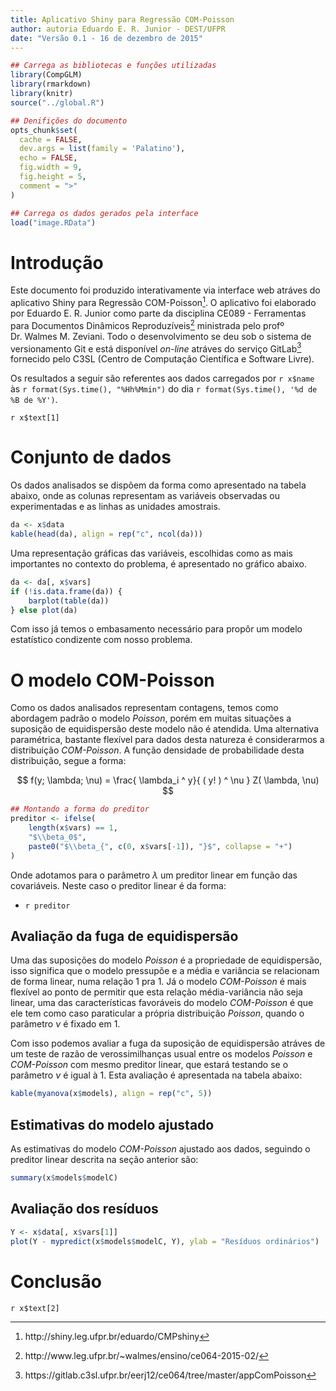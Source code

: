 ```yaml
---
title: Aplicativo Shiny para Regressão COM-Poisson
author: autoria Eduardo E. R. Junior - DEST/UFPR
date: "Versão 0.1 - 16 de dezembro de 2015"
---
```


```r

## Carrega as bibliotecas e funções utilizadas
library(CompGLM)
library(rmarkdown)
library(knitr)
source("../global.R")

## Denifições do documento
opts_chunk$set(
  cache = FALSE,
  dev.args = list(family = 'Palatino'),
  echo = FALSE,
  fig.width = 9,
  fig.height = 5,
  comment = ">"
)

## Carrega os dados gerados pela interface
load("image.RData")

```

# Introdução #

Este documento foi produzido interativamente via interface web atráves
do aplicativo Shiny para Regressão COM-Poisson[^CMPshiny]. O aplicativo
foi elaborado por Eduardo E. R. Junior como parte da disciplina CE089 -
Ferramentas para Documentos Dinâmicos Reproduzíveis[^ce089] ministrada
pelo profº Dr. Walmes M. Zeviani. Todo o desenvolvimento se deu sob o
sistema de versionamento Git e está disponível _on-line_ atráves do
serviço GitLab[^gitlab] fornecido pelo C3SL (Centro de Computação
Científica e Software Livre).

Os resultados a seguir são referentes aos dados carregados por
`r x$name` às `r format(Sys.time(), "%Hh%Mmin")` do dia
`r format(Sys.time(), '%d de %B de %Y')`. 

`r x$text[1]`

# Conjunto de dados #

Os dados analisados se dispõem da forma como apresentado na tabela
abaixo, onde as colunas representam as variáveis observadas ou
experimentadas e as linhas as unidades amostrais.

```r

da <- x$data
kable(head(da), align = rep("c", ncol(da)))

```

Uma representação gráficas das variáveis, escolhidas como as mais
importantes no contexto do problema, é apresentado no gráfico abaixo.

```r

da <- da[, x$vars]
if (!is.data.frame(da)) {
    barplot(table(da))
} else plot(da)

```

Com isso já temos o embasamento necessário para propôr um modelo
estatístico condizente com nosso problema.

# O modelo COM-Poisson

Como os dados analisados representam contagens, temos como abordagem
padrão o modelo _Poisson_, porém em muitas situações a suposição de
equidispersão deste modelo não é atendida. Uma alternativa paramétrica,
bastante flexível para dados desta natureza é considerarmos a
distribuição _COM-Poisson_. A função densidade de probabilidade desta
distribuição, segue a forma:

$$
f(y; \lambda; \nu) = \frac{ \lambda_i ^ y}{ ( y! ) ^ \nu } Z( \lambda, \nu)
$$

```r

## Montando a forma do preditor
preditor <- ifelse(
    length(x$vars) == 1,
    "$\\beta_0$",
    paste0("$\\beta_{", c(0, x$vars[-1]), "}$", collapse = "+")
)

```

Onde adotamos para o parâmetro $\lambda$ um preditor linear em função
das covariáveis. Neste caso o preditor linear é da forma:

* `r preditor`

## Avaliação da fuga de equidispersão ##

Uma das suposições do modelo _Poisson_ é a propriedade de equidispersão,
isso significa que o modelo pressupõe e a média e variância se
relacionam de forma linear, numa relação 1 pra 1. Já o modelo
_COM-Poisson_ é mais flexível ao ponto de permitir que esta relação
média-variância não seja linear, uma das características favoráveis do
modelo _COM-Poisson_ é que ele tem como caso paraticular a própria
distribuição _Poisson_, quando o parâmetro $\nu$ é fixado em 1.

Com isso podemos avaliar a fuga da suposição de equidispersão atráves de
um teste de razão de verossimilhanças usual entre os modelos _Poisson_
e _COM-Poisson_ com mesmo preditor linear, que estará testando se o
parâmetro $\nu$ é igual à 1. Esta avaliação é apresentada na tabela
abaixo:


```r

kable(myanova(x$models), align = rep("c", 5))

```

## Estimativas do modelo ajustado ##

As estimativas do modelo _COM-Poisson_ ajustado aos dados, seguindo o
preditor linear descrita na seção anterior são:

```r

summary(x$models$modelC)

```

## Avaliação dos resíduos ##


```r

Y <- x$data[, x$vars[1]]
plot(Y - mypredict(x$models$modelC, Y), ylab = "Resíduos ordinários")

```

# Conclusão #

`r x$text[2]`

[^CMPshiny]: http://shiny.leg.ufpr.br/eduardo/CMPshiny
[^ce089]: http://www.leg.ufpr.br/~walmes/ensino/ce064-2015-02/
[^gitlab]: https://gitlab.c3sl.ufpr.br/eerj12/ce064/tree/master/appComPoisson

